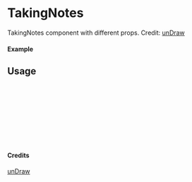 
<Meta of={TakingNotes} title="unDraw/TakingNotes" />

# TakingNotes

TakingNotes component with different props.
Credit: [unDraw](https://undraw.co/illustrations)

#### Example

<Canvas of={TakingNotes.Primary} />

## Usage

```ts
import { TakingNotes } from "yadl-ui";

const Example = () => {
  return (
      <TakingNotes />
  );
};

export default Example;
```

#### Credits
[unDraw](https://undraw.co/illustrations)
